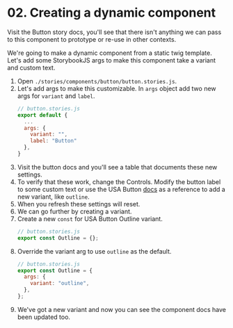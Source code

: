 # 02. Creating a dynamic component

Visit the Button story docs, you'll see that there isn't anything we can pass to this component to prototype or re-use in other contexts.

We're going to make a dynamic component from a static twig template. Let's add some StorybookJS args to make this component take a variant and custom text.

1. Open `./stories/components/button/button.stories.js`.
1. Let's add args to make this customizable. In `args` object add two new args for `variant` and `label`.
   ```js
   // button.stories.js
   export default {
     ...
     args: {
       variant: "",
       label: "Button"
     },
   }
   ```
1. Visit the button docs and you'll see a table that documents these new settings.
1. To verify that these work, change the Controls. Modify the button label to some custom text or use the USA Button [docs](https://designsystem.digital.gov/components/button/) as a reference to add a new variant, like `outline`.
1. When you refresh these settings will reset.
1. We can go further by creating a variant.
1. Create a new `const` for USA Button Outline variant.
   ```js
   // button.stories.js
   export const Outline = {};
   ```
1. Override the variant arg to use `outline` as the default.
   ```js
   // button.stories.js
   export const Outline = {
     args: {
       variant: "outline",
     },
   };
   ```
1. We've got a new variant and now you can see the component docs have been updated too.
